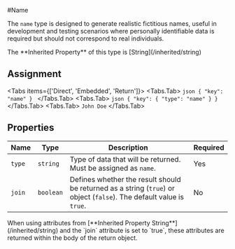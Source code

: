 #Name

The `name` type is designed to generate realistic fictitious names, useful in development and testing scenarios where personally identifiable data is required but should not correspond to real individuals.


<Callout type="info" emoji="ℹ️">
    The **Inherited Property** of this type is [String](/inherited/string)
</Callout>


## Assignment

<Tabs items={['Direct', 'Embedded', 'Return']}>
    <Tabs.Tab>
    ```json
    {
        "key": "name"
    }
    ```
    </Tabs.Tab>
    <Tabs.Tab>
    ```json
    {
        "key": {
            "type": "name"
        }
    }
    ```
    </Tabs.Tab>
    <Tabs.Tab>
    ```
    John Doe
    ```
    </Tabs.Tab>
</Tabs>



## Properties

| Name | Type | Description | Required |
| ------------- | -------- | -------------- | --------- |
| `type` | `string` | Type of data that will be returned. Must be assigned as `name`. | Yes |
| `join` | `boolean` | Defines whether the result should be returned as a string (`true`) or object (`false`). The default value is `true`. | No |

<Callout type="info" emoji="ℹ️">
    When using attributes from [**Inherited Property String**](/inherited/string) and the `join` attribute is set to `true`, these attributes are returned within the body of the return object.
</Callout>